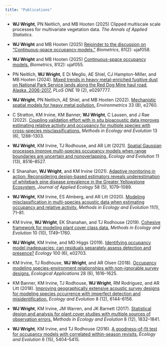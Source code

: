 ```yaml
---
title: "Publications"
---
```


- **WJ Wright**, PN Neitlich, and MB Hooten (2025) Clipped multiscale scale processes for multivariate vegetation data. *The Annals of Applied Statistics*.

- **WJ Wright** and MB Hooten (2025) [Rejoinder to the discussion on "Continuous-space occupancy models."](https://doi.org/10.1093/biomtc/ujaf058) *Biometrics*, 81(2): ujaf058.

- **WJ Wright** and MB Hooten (2025) [Continuous-space occupancy models.](https://doi.org/10.1093/biomtc/ujaf055) *Biometrics*, 81(2): ujaf055.

- PN Neitlich, **WJ Wright**, E Di Meglio, AE Shiel, CJ Hampton-Miller, and MB Hooten (2024). [Mixed trends in heavy metal-enriched fugitive dust on National Park Service lands along the Red Dog Mine haul road, Alaska, 2006-2017.](https://doi.org/10.1371/journal.pone.0297777) *PLoS ONE* 19 (2), e0297777.

- **WJ Wright**, PN Neitlich, AE Shiel, and MB Hooten (2022). [Mechanistic spatial models for heavy metal pollution.](https://doi.org/10.1002/env.2760) *Environmetrics* 33 (8), e2760.

- C Stratton, KM Irvine, KM Banner, **WJ Wright**, C Lausen, and J Rae (2022). [Coupling validation effort with in situ bioacoustic data improves estimating relative activity and occupancy for multiple species with cross-species misclassifications.](https://doi.org/10.1111/2041-210X.13831) *Methods in Ecology and Evolution* 13 (6), 1288--1303.

- **WJ Wright**, KM Irvine, TJ Rodhouse, and AR Litt (2021). [Spatial Gaussian processes improve multi-species occupancy models when range boundaries are uncertain and nonoverlapping.](https://doi.org/10.1002/ece3.7629) *Ecology and Evolution* 11 (13), 8516--8527.

- E Shanahan, **WJ Wright**, and KM Irvine (2021). [Adaptive monitoring in action: Reconsidering design-based estimators reveals underestimation of whitebark pine disease prevalence in the Greater Yellowstone Ecosystem.](https://doi.org/10.1111/1365-2664.13837) *Journal of Applied Ecology* 58 (5), 1079--1089.

- **WJ Wright**, KM Irvine, ES Almberg, and AR Litt (2020). [Modeling misclassification in multi-species acoustic data when estimating occupancy and relative activity.](https://doi.org/10.1111/2041-210X.13315) *Methods in Ecology and Evolution* 11(1), 71--81.

- KM Irvine, **WJ Wright**, EK Shanahan, and TJ Rodhouse (2019). [Cohesive framework for modeling plant cover class data.](https://doi.org/10.1111/2041-210X.13262) *Methods in Ecology and Evolution* 10 (10), 1749--1760.

- **WJ Wright**, KM Irvine, and MD Higgs (2019). [Identifying occupancy model inadequacies: can residuals separately assess detection and presence?](https://doi.org/10.1002/ecy.2703) *Ecology* 100 (6), e02703.

- KM Irvine, TJ Rodhouse, **WJ Wright**, and AR Olsen (2018). [Occupancy modeling species-environment relationships with non-ignorable survey designs.](https://doi.org/10.1002/eap.1754) *Ecological Applications* 28 (6), 1616--1625.

- KM Banner, KM Irvine, TJ Rodhouse, **WJ Wright**, RM Rodriguez, and AR Litt (2018). [Improving geographically extensive acoustic survey designs for modeling species occurrence with imperfect detection and misidentification.](https://doi.org/10.1002/ece3.4162) *Ecology and Evolution* 8 (12), 6144--6156.

- **WJ Wright**, KM Irvine, JM Warren, and JK Barnett (2017). [Statistical design and analysis for plant cover studies with multiple sources of observation errors.](https://doi.org/10.1111/2041-210X.12825) *Methods in Ecology and Evolution* 8 (12), 1832--1841.

- **WJ Wright**, KM Irvine, and TJ Rodhouse (2016). [A goodness-of-fit test for occupancy models with correlated within-season revisits.](https://doi.org/10.1002/ece3.2292) *Ecology and Evolution* 6 (15), 5404--5415.